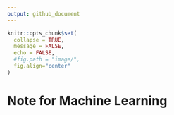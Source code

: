 ```yaml
---
output: github_document
---
```


```r
knitr::opts_chunk$set(
  collapse = TRUE,
  message = FALSE,
  echo = FALSE,
  #fig.path = "image/",
  fig.align="center"
)
```

# Note for Machine Learning